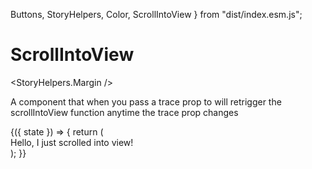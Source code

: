 
  Buttons,
  StoryHelpers,
  Color,
  ScrollIntoView
} from "dist/index.esm.js";

<Meta title="Components|ScrollIntoViews" />

# ScrollIntoView

<StoryHelpers.Margin />

A component that when you pass a trace prop to will retrigger the scrollIntoView function anytime the trace prop changes

<Story name="ScrollIntoView">
  <StoryHelpers.StateCtrl label="ScrollIntoView">
    {({ state }) => {
      return (
        <div style={{ marginTop: "140vh", marginBottom: "5vh" }}>
          <ScrollIntoView traceProp={state}>
            <div style={{ backgroundColor: Color.green200 }} className="p-1">
              Hello, I just scrolled into view!
            </div>
          </ScrollIntoView>
        </div>
      );
    }}
  </StoryHelpers.StateCtrl>
</Story>

<Props of={ScrollIntoView} />
